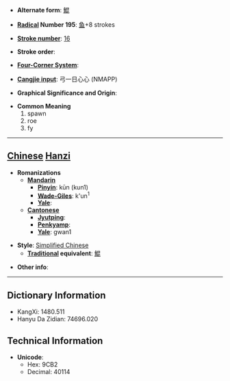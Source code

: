 * '''Alternate form''': [[鯤]]

* '''[[Wiktionary:Chinese radical index| Radical]] Number 195''': [[Wiktionary:Chinese radical index 鱼|鱼]]+8 strokes

* '''[[Wiktionary:Chinese total strokes index|Stroke number]]''': [[Wiktionary:Chinese total strokes index 16|16]]

* '''Stroke order''': 

* '''[[Wiktionary:Chinese four corner index|Four-Corner System]]''': 

* '''[[Wiktionary:Chinese Cangjie index|Cangjie input]]''': 弓一日心心 (NMAPP)

* '''Graphical Significance and Origin''': 

* '''Common Meaning'''
*#spawn
*# roe
*# fy


----

== [[Chinese]] [[Hanzi]] ==

* '''Romanizations'''
** '''[[Mandarin]]'''
*** '''[[Pinyin]]''': kūn (kun1)
*** '''[[Wade-Giles]]''': k'un<sup>1</sup>
*** '''[[Yale]]''': 
** '''[[Cantonese]]'''
*** '''[[Jyutping]]''':
*** '''[[Penkyamp]]''': 
*** '''[[Yale]]''': gwan1

* '''Style''': [[Simplified Chinese]] 
** '''[[Traditional Chinese|Traditional]] equivalent''': [[鯤]]

* '''Other info''': 

----

== Dictionary Information ==

* KangXi: 1480.511
* Hanyu Da Zidian: 74696.020

== Technical Information ==

* '''Unicode''':
** Hex: 9CB2
** Decimal: 40114